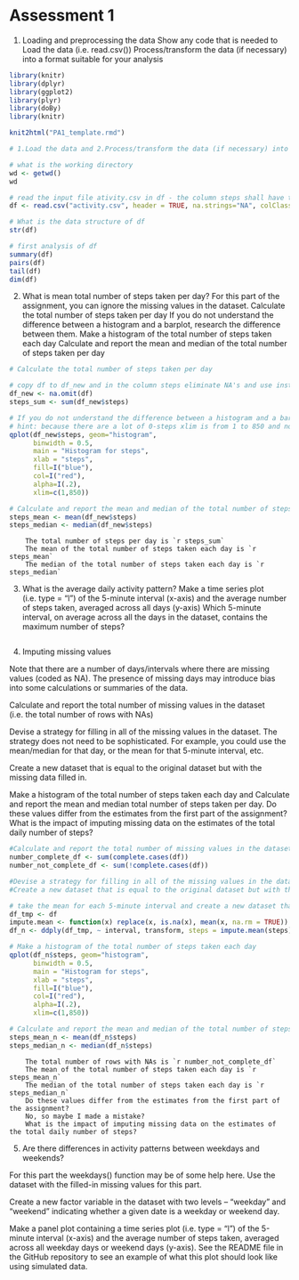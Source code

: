 Assessment 1
=========================

1. Loading and preprocessing the data
Show any code that is needed to
Load the data (i.e. read.csv())
Process/transform the data (if necessary) into a format suitable for your analysis
```r
library(knitr)
library(dplyr)
library(ggplot2)
library(plyr)
library(doBy)
library(knitr)

knit2html("PA1_template.rmd")

# 1.Load the data and 2.Process/transform the data (if necessary) into a format suitable for your analysis

# what is the working directory
wd <- getwd()
wd

# read the input file ativity.csv in df - the column steps shall have the format integer
df <- read.csv("activity.csv", header = TRUE, na.strings="NA", colClasses =c("integer", "Date", "integer"), sep=",")

# What is the data structure of df
str(df)

# first analysis of df
summary(df)
pairs(df)
tail(df)
dim(df)
```

2. What is mean total number of steps taken per day?
For this part of the assignment, you can ignore the missing values in the dataset.
Calculate the total number of steps taken per day
If you do not understand the difference between a histogram and a barplot, research the difference between them. Make a histogram of the total number of steps taken each day
Calculate and report the mean and median of the total number of steps taken per day

```r
# Calculate the total number of steps taken per day

# copy df to df_new and in the column steps eliminate NA's and use instead 0
df_new <- na.omit(df)
steps_sum <- sum(df_new$steps)

# If you do not understand the difference between a histogram and a barplot, research the difference between them. Make a histogram of the total number of steps taken each day
# hint: because there are a lot of 0-steps xlim is from 1 to 850 and not from 0 to 850!!!
qplot(df_new$steps, geom="histogram",
      binwidth = 0.5,  
      main = "Histogram for steps", 
      xlab = "steps",  
      fill=I("blue"), 
      col=I("red"), 
      alpha=I(.2),
      xlim=c(1,850))

# Calculate and report the mean and median of the total number of steps taken per day
steps_mean <- mean(df_new$steps)
steps_median <- median(df_new$steps)
```

        The total number of steps per day is `r steps_sum`
        The mean of the total number of steps taken each day is `r steps_mean`
        The median of the total number of steps taken each day is `r steps_median`


3. What is the average daily activity pattern?
Make a time series plot (i.e. type = "l") of the 5-minute interval (x-axis) and the average number of steps taken, averaged across all days (y-axis)
Which 5-minute interval, on average across all the days in the dataset, contains the maximum number of steps?

```r

```

4. Imputing missing values

Note that there are a number of days/intervals where there are missing values (coded as NA). The presence of missing days may introduce bias into some calculations or summaries of the data.

Calculate and report the total number of missing values in the dataset (i.e. the total number of rows with NAs)

Devise a strategy for filling in all of the missing values in the dataset. The strategy does not need to be sophisticated. For example, you could use the mean/median for that day, or the mean for that 5-minute interval, etc.

Create a new dataset that is equal to the original dataset but with the missing data filled in.

Make a histogram of the total number of steps taken each day and Calculate and report the mean and median total number of steps taken per day. Do these values differ from the estimates from the first part of the assignment? What is the impact of imputing missing data on the estimates of the total daily number of steps?
```r
#Calculate and report the total number of missing values in the dataset (i.e. the total number of rows with NAs)
number_complete_df <- sum(complete.cases(df))
number_not_complete_df <- sum(!complete.cases(df))

#Devise a strategy for filling in all of the missing values in the dataset. The strategy does not need to be sophisticated. For example, you could use the mean/median for that day, or the mean for that 5-minute interval, etc.
#Create a new dataset that is equal to the original dataset but with the missing data filled in.

# take the mean for each 5-minute interval and create a new dataset that is equal to the original dataset but with the missing data filled in
df_tmp <- df
impute.mean <- function(x) replace(x, is.na(x), mean(x, na.rm = TRUE))
df_n <- ddply(df_tmp, ~ interval, transform, steps = impute.mean(steps))

# Make a histogram of the total number of steps taken each day
qplot(df_n$steps, geom="histogram",
      binwidth = 0.5,  
      main = "Histogram for steps", 
      xlab = "steps",  
      fill=I("blue"), 
      col=I("red"), 
      alpha=I(.2),
      xlim=c(1,850))

# Calculate and report the mean and median of the total number of steps taken per day
steps_mean_n <- mean(df_n$steps)
steps_median_n <- median(df_n$steps)
```

        The total number of rows with NAs is `r number_not_complete_df`
        The mean of the total number of steps taken each day is `r steps_mean_n`
        The median of the total number of steps taken each day is `r steps_median_n`
        Do these values differ from the estimates from the first part of the assignment? 
        No, so maybe I made a mistake?
        What is the impact of imputing missing data on the estimates of the total daily number of steps?


5. Are there differences in activity patterns between weekdays and weekends?

For this part the weekdays() function may be of some help here. Use the dataset with the filled-in missing values for this part.

Create a new factor variable in the dataset with two levels – “weekday” and “weekend” indicating whether a given date is a weekday or weekend day.

Make a panel plot containing a time series plot (i.e. type = "l") of the 5-minute interval (x-axis) and the average number of steps taken, averaged across all weekday days or weekend days (y-axis). See the README file in the GitHub repository to see an example of what this plot should look like using simulated data.
```r

```


